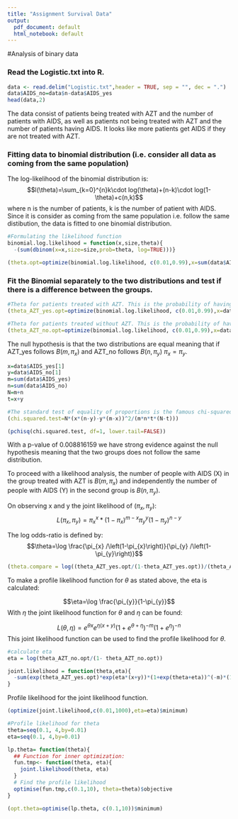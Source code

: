 ```yaml
---
title: "Assignment Survival Data"
output:
  pdf_document: default
  html_notebook: default
---
```


#Analysis of binary data

###  Read the Logistic.txt into R.

```r
data <- read.delim("Logistic.txt",header = TRUE, sep = "", dec = ".")
data$AIDS_no=data$n-data$AIDS_yes
head(data,2) 
```
The data consist of patients being treated with AZT and the number of patients with AIDS, as well as patients not being treated with AZT and the number of patients having AIDS. It looks like more patients get AIDS if they are not treated with AZT.

### Fitting data to binomial distribution (i.e. consider all data as coming from the same population)
The log-likelihood of the binomial distribution is:
$$l(\theta)=\sum_{k=0}^{n}k\cdot log(\theta)+(n-k)\cdot log(1-\theta)+c(n,k)$$
where n is the number of patients, k is the number of patient with AIDS. Since it is consider as coming from the same population i.e. follow the same distibution, the data is fitted to one binomial distribution.

```r

#Formulating the likelihood function
binomial.log.likelihood = function(x,size,theta){
  -(sum(dbinom(x=x,size=size,prob=theta, log=TRUE)))}

(theta.opt=optimize(binomial.log.likelihood, c(0.01,0.99),x=sum(data$AIDS_yes),size=sum(data$n))$minimum)

```

### Fit the Binomial separately to the two distributions and test if there is a difference between the groups.

```r
#Theta for patients treated with AZT. This is the probability of having AIDS when treated with AZT. 
(theta_AZT_yes.opt=optimize(binomial.log.likelihood, c(0.01,0.99),x=data$AIDS_yes[1],size=data$n[1])$minimum)

#Theta for patients treated without AZT. This is the probability of having AIDS without treament. 
(theta_AZT_no.opt=optimize(binomial.log.likelihood, c(0.01,0.99),x=data$AIDS_yes[2],size=data$n[2])$minimum)
```


The null hypothesis is that the two distributions are equal meaning that if AZT_yes follows $B(m,\pi_x)$ and AZT_no follows $B(n,\pi_y)$ $\pi_x=\pi_y$.
```r
x=data$AIDS_yes[1]
y=data$AIDS_no[1]
m=sum(data$AIDS_yes)
n=sum(data$AIDS_no)
N=m+n
t=x+y

#The standard test of equality of proportions is the famous chi-squared test
(chi.squared.test=N*(x*(n-y)-y*(m-x))^2/(m*n*t*(N-t)))

(pchisq(chi.squared.test, df=1, lower.tail=FALSE))
```
With a p-value of 0.008816159 we have strong evidence against the null hypothesis meaning that the two groups does not follow the same distribution.

To proceed with a likelihood analysis, the number of people with AIDS (X) in the group treated with AZT is $B(m,\pi_x)$ and independently the number of people with AIDS (Y)  in the second group is $B(n,\pi_y)$.

On observing x and y the joint likelihood of $(\pi_x,\pi_y)$:
$$L(\pi_x, \pi_y)=\pi_x^x*(1-\pi_x)^{m-x}\pi_y^y(1-\pi_y)^{n-y}$$

The log odds-ratio is defined by:
$$\theta=\log \frac{\pi_{x} /\left(1-\pi_{x}\right)}{\pi_{y} /\left(1-\pi_{y}\right)}$$
```r
(theta.compare = log((theta_AZT_yes.opt/(1-theta_AZT_yes.opt))/(theta_AZT_no.opt/(1- theta_AZT_no.opt))))

```
To make a profile likelihood function for $\theta$ as stated above, the eta is calculated:

$$\eta=\log \frac{\pi_{y}}{1-\pi_{y}}$$
With $\eta$ the joint likelihood function for $\theta$ and $\eta$ can be found:

$$L(\theta, \eta)=e^{\theta x} e^{\eta(x+y)}\left(1+e^{\theta+\eta}\right)^{-m}\left(1+e^{\eta}\right)^{-n}$$
This joint likelihood function can be used to find the profile likelihood for $\theta$.

```r

#calculate eta
eta = log(theta_AZT_no.opt/(1- theta_AZT_no.opt))

joint.likelihood = function(theta,eta){
  -sum(exp(theta_AZT_yes.opt)*exp(eta*(x+y))*(1+exp(theta+eta))^(-m)*(1+exp(eta)^(-n)))
}

```

Profile likelihood for the joint likelihood function. 
```r
(optimize(joint.likelihood,c(0.01,1000),eta=eta)$minimum)
```


```r
#Profile likelihood for theta
theta=seq(0.1, 4,by=0.01)
eta=seq(0.1, 4,by=0.01)

lp.theta= function(theta){
  ## Function for inner optimization:
  fun.tmp<- function(theta, eta){
    joint.likelihood(theta, eta)
  }
  # Find the profile likelihood
  optimise(fun.tmp,c(0.1,10), theta=theta)$objective
}

(opt.theta=optimise(lp.theta, c(0.1,10))$minimum)
```







